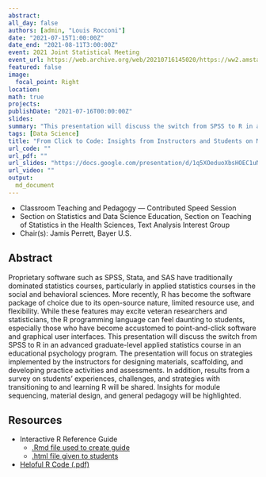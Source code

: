 ```yaml
---
abstract:
all_day: false
authors: [admin, "Louis Rocconi"]
date: "2021-07-15T1:00:00Z"
date_end: "2021-08-11T3:00:00Z"
event: 2021 Joint Statistical Meeting
event_url: https://web.archive.org/web/20210716145020/https://ww2.amstat.org/meetings/jsm/2021/onlineprogram/AbstractDetails.cfm?abstractid=317897
featured: false
image:
  focal_point: Right
location: 
math: true
projects:
publishDate: "2021-07-16T00:00:00Z"
slides: 
summary: "This presentation will discuss the switch from SPSS to R in an advanced graduate-level applied statistics course in an educational psychology program."
tags: [Data Science]
title: "From Click to Code: Insights from Instructors and Students on Moving from SPSS to R in a Graduate-Level Applied Statistics Course"
url_code: ""
url_pdf: ""
url_slides: "https://docs.google.com/presentation/d/1q5XOeduoXbsHOEC1uN6_IQNbVw8-ActazPkXBlu633g/edit?usp=sharing"
url_video: ""
output:
  md_document
---
```



- Classroom Teaching and Pedagogy — Contributed Speed Session
- Section on Statistics and Data Science Education, Section on Teaching of Statistics in the Health Sciences, Text Analysis Interest Group
- Chair(s): Jamis Perrett, Bayer U.S.

## Abstract

Proprietary software such as SPSS, Stata, and SAS have traditionally dominated statistics courses, particularly in applied statistics courses in the social and behavioral sciences. More recently, R has become the software package of choice due to its open-source nature, limited resource use, and flexibility. While these features may excite veteran researchers and statisticians, the R programming language can feel daunting to students, especially those who have become accustomed to point-and-click software and graphical user interfaces. This presentation will discuss the switch from SPSS to R in an advanced graduate-level applied statistics course in an educational psychology program. The presentation will focus on strategies implemented by the instructors for designing materials, scaffolding, and developing practice activities and assessments. In addition, results from a survey on students’ experiences, challenges, and strategies with transitioning to and learning R will be shared. Insights for module sequencing, material design, and general pedagogy will be highlighted.

## Resources 

- Interactive R Reference Guide
  - [.Rmd file used to create guide](Data-Analysis-with-R.Rmd)
  - [.html file given to students](Data-Analysis-with-R.html)
- [Heloful R Code (.pdf)](Helpful-R-Code.pdf)